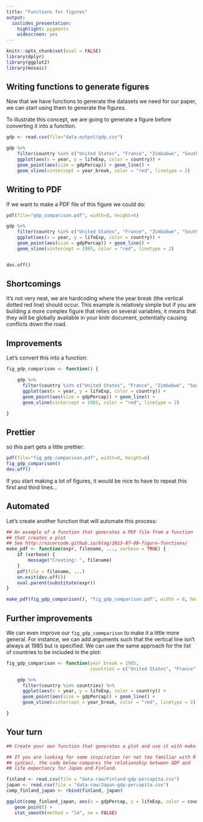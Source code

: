 ```yaml
---
title: "Functions for figures"
output:
  ioslides_presentation:
    highlight: pygments
    widescreen: yes
---
```


```r
knitr::opts_chunk$set(eval = FALSE)
library(dplyr)
library(ggplot2)
library(mosaic)
```

## Writing functions to generate figures {.smaller}

Now that we have functions to generate the datasets we need for our paper, we
can start using them to generate the figures.

To illustrate this concept, we are going to generate a figure before converting
it into a function.

```r
gdp <- read.csv(file="data-output/gdp.csv")

gdp %>%
    filter(country %in% c("United States", "France", "Zimbabwe", "South Africa")) %>%
    ggplot(aes(x = year, y = lifeExp, color = country)) +
    geom_point(aes(size = gdpPercap)) + geom_line() +
    geom_vline(xintercept = year_break, color = "red", linetype = 2)

```

## Writing to PDF

If we want to make a PDF file of this figure we could do:

```r
pdf(file="gdp_comparison.pdf", width=8, height=6)

gdp %>%
    filter(country %in% c("United States", "France", "Zimbabwe", "South Africa")) %>%
    ggplot(aes(x = year, y = lifeExp, color = country)) +
    geom_point(aes(size = gdpPercap)) + geom_line() +
    geom_vline(xintercept = 1985, color = "red", linetype = 2)


dev.off()
```

## Shortcomings

It's not very neat, we are hardcoding where the year break (the vertical dotted
red line) should occur. This example is relatively simple but if you are
building a more complex figure that relies on several variables, it means that
they will be globally available in your knitr document, potentially causing
conflicts down the road.

## Improvements {.smaller}

Let's convert this into a function:

```r
fig_gdp_comparison <- function() {

    gdp %>%
      filter(country %in% c("United States", "France", "Zimbabwe", "South Africa")) %>%
      ggplot(aes(x = year, y = lifeExp, color = country)) +
      geom_point(aes(size = gdpPercap)) + geom_line() +
      geom_vline(xintercept = 1985, color = "red", linetype = 2)

}
```

## Prettier

so this part gets a little prettier:

```r
pdf(file="fig_gdp_comparison.pdf", width=8, height=6)
fig_gdp_comparison()
dev.off()
```

If you start making a lot of figures, it would be nice to have to repeat this
first and third lines...

## Automated

Let's create another function that will automate this process:

```r
## An example of a function that generates a PDF file from a function
## that creates a plot
## See http://nicercode.github.io/blog/2013-07-09-figure-functions/
make_pdf <- function(expr, filename, ..., verbose = TRUE) {
    if (verbose) {
        message("Creating: ", filename)
    }
    pdf(file = filename, ...)
    on.exit(dev.off())
    eval.parent(substitute(expr))
}
```

```r
make_pdf(fig_gdp_comparison(), "fig_gdp_comparison.pdf", width = 8, height = 6)
```

## Further improvements {.smaller}

We can even improve our `fig_gdp_commparison` to make it a little more
general. For instance, we can add arguments such that the vertical line isn't
always at 1985 but is specified. We can use the same approach for the list of
countries to be included in the plot:

```r
fig_gdp_comparison <- function(year_break = 1985,
                               countries = c("United States", "France", "Zimbabwe", "South Africa")) {

    gdp %>%
      filter(country %in% countries) %>%
      ggplot(aes(x = year, y = lifeExp, color = country)) +
      geom_point(aes(size = gdpPercap)) + geom_line() +
      geom_vline(xintercept = year_break, color = "red", linetype = 2)

}
```

## Your turn

```r
## Create your own function that generates a plot and use it with make_pdf.

## If you are looking for some inspiration (or not too familiar with R
## syntax), the code below compares the relationship between GDP and
## life expectancy for Japan and Finland.

finland <- read.csv(file = "data-raw/Finland-gdp-percapita.csv")
japan <- read.csv(file = "data-raw/Japan-gdp-percapita.csv")
comp_finland_japan <- rbind(finland, japan)

ggplot(comp_finland_japan, aes(x = gdpPercap, y = lifeExp, color = country)) +
   geom_point() +
   stat_smooth(method = "lm", se = FALSE)

```
